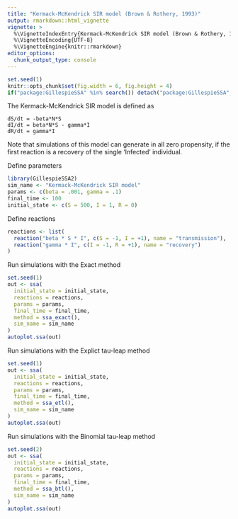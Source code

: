 ```yaml
---
title: "Kermack-McKendrick SIR model (Brown & Rothery, 1993)"
output: rmarkdown::html_vignette
vignette: >
  %\VignetteIndexEntry{Kermack-McKendrick SIR model (Brown & Rothery, 1993)}
  %\VignetteEncoding{UTF-8}
  %\VignetteEngine{knitr::rmarkdown}
editor_options: 
  chunk_output_type: console
---
```


<!-- github markdown built using 
rmarkdown::render("vignettes/sir.Rmd", output_format = "github_document")
-->

```r
set.seed(1)
knitr::opts_chunk$set(fig.width = 6, fig.height = 4)
if("package:GillespieSSA" %in% search()) detach("package:GillespieSSA", unload=TRUE) 
```

The Kermack-McKendrick SIR model is defined as
```
dS/dt = -beta*N*S
dI/dt = beta*N*S - gamma*I
dR/dt = gamma*I
```

Note that simulations of this model can generate in all zero propensity,
if the first reaction is a recovery of the single 'Infected' individual.

Define parameters
```r
library(GillespieSSA2)
sim_name <- "Kermack-McKendrick SIR model"
params <- c(beta = .001, gamma = .1)
final_time <- 100
initial_state <- c(S = 500, I = 1, R = 0)
```

Define reactions
```r
reactions <- list(
  reaction("beta * S * I", c(S = -1, I = +1), name = "transmission"),
  reaction("gamma * I", c(I = -1, R = +1), name = "recovery")
)
```

Run simulations with the Exact method
```r
set.seed(1)
out <- ssa(
  initial_state = initial_state,
  reactions = reactions,
  params = params,
  final_time = final_time,
  method = ssa_exact(),
  sim_name = sim_name
) 
autoplot.ssa(out)
```

Run simulations with the Explict tau-leap method
```r
set.seed(1)
out <- ssa(
  initial_state = initial_state,
  reactions = reactions,
  params = params,
  final_time = final_time,
  method = ssa_etl(),
  sim_name = sim_name
) 
autoplot.ssa(out)
```

Run simulations with the Binomial tau-leap method
```r
set.seed(2)
out <- ssa(
  initial_state = initial_state,
  reactions = reactions,
  params = params,
  final_time = final_time,
  method = ssa_btl(),
  sim_name = sim_name
) 
autoplot.ssa(out)
```

